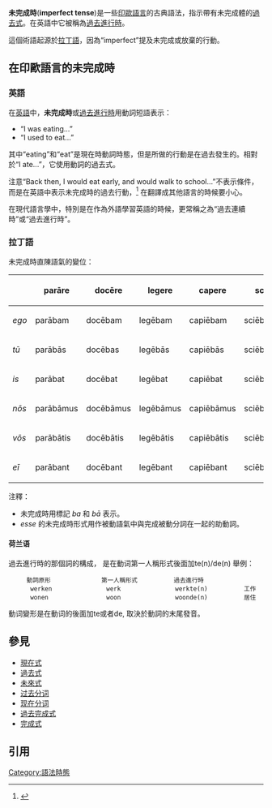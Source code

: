 {{NoteTA|zh:未完成時;zh-hk:未完成式}}
'''未完成時'''('''imperfect tense''')是一些[[印歐語言|印歐語言]]的古典語法，指示帶有未完成體的[[過去式|過去式]]。在英語中它被稱為[[過去進行時|過去進行時]]。

這個術語起源於[[拉丁語|拉丁語]]，因為“imperfect”提及未完成或放棄的行動。

== 在印歐語言的未完成時 ==

=== 英語 ===

在[[英語|英語]]中，'''未完成時'''或[[過去進行時|過去進行時]]用動詞短語表示：

* “I was eating...”
* “I used to eat...”

其中“eating”和“eat”是現在時動詞時態，但是所做的行動是在過去發生的。相對於“I ate...”，它使用動詞的過去式。

注意“Back then, I would eat early, and would walk to school...”不表示條件，而是在英語中表示未完成時的過去行動，<ref>{{cite web|url=http://www.ultralingua.com/onlinedictionary/shared/references/spanish/conditional.htm|title=UltraLingua Online Dictionary, "Conditional tense"|accessdate=2008-07-23|archive-date=2008-09-17|archive-url=https://web.archive.org/web/20080917050819/http://www.ultralingua.com/onlinedictionary/shared/references/spanish/conditional.htm|dead-url=yes}}</ref> 在翻譯成其他語言的時候要小心。

在現代語言學中，特別是在作為外語學習英語的時候，更常稱之為“過去連續時”或“過去進行時”。

=== 拉丁語 ===
未完成時直陳語氣的變位：
{|class="wikitable"
!  || '''parāre''' || docēre || legere || capere || scīre || esse
|--
|''ego'' || parābam || docēbam || legēbam || capiēbam || sciēbam || eram
|--
|''tū'' || parābās || docēbas || legēbās || capiēbās || sciēbās || erās
|--
|''is'' || parābat || docēbat || legēbat || capiēbat || sciēbat || erat
|--
|''nōs'' || parābāmus || docēbāmus || legēbāmus || capiēbāmus || sciēbāmus || erāmus
|--
|''vōs'' || parābātis || docēbātis || legēbātis || capiēbātis || sciēbātis || erātis
|--
|''eī'' || parābant || docēbant || legēbant || capiēbant || sciēbant || erant
|}
注釋：
* 未完成時用標記 ''ba'' 和 ''bā'' 表示。
* ''esse'' 的未完成時形式用作被動語氣中與完成被動分詞在一起的助動詞。


====荷兰语====

過去進行時的那個詞的構成， 是在動词第一人稱形式後面加te(n)/de(n)
舉例：
      動詞原形              第一人稱形式          過去進行時             
       werken               werk               werkte(n)          工作
       wonen                woon               woonde(n)          居住
動词變形是在動词的後面加te或者de, 取決於動詞的末尾發音。

==參見==
*[[現在式|現在式]]
*[[過去式|過去式]]
*[[未來式|未來式]]
*[[过去分词|过去分词]]
*[[现在分词|现在分词]]
*[[過去完成式|過去完成式]]
*[[完成式|完成式]]

== 引用 ==
{{reflist}}

{{Grammatical aspects}}

[[Category:語法時態|Category:語法時態]]